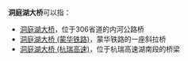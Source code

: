 '''洞庭湖大桥'''可以指：
*[[洞庭湖大桥|洞庭湖大桥]]，位于306省道的内河公路桥
*[[洞庭湖大桥_(蒙华铁路)|洞庭湖大桥 (蒙华铁路)]]，蒙华铁路的一座斜拉桥
*[[洞庭湖大桥_(杭瑞高速)|洞庭湖大桥 (杭瑞高速)]]，位于杭瑞高速湖南段的桥梁

{{Disambiguation|D|Cat=五字桥梁消歧义}}